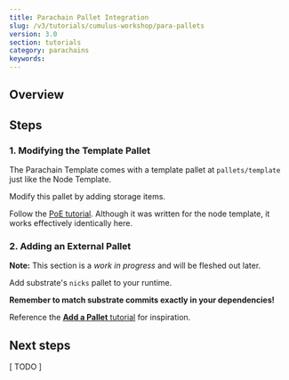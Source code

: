 ```yaml
---
title: Parachain Pallet Integration
slug: /v3/tutorials/cumulus-workshop/para-pallets
version: 3.0 
section: tutorials
category: parachains
keywords:
---
```

## Overview

## Steps
### 1. Modifying the Template Pallet

The Parachain Template comes with a template pallet at `pallets/template` just like the Node
Template.

Modify this pallet by adding storage items.

Follow the [PoE tutorial](/v3/tutorials/proof-of-existence). Although it was
written for the node template, it works effectively identically here.

### 2. Adding an External Pallet

<!-- TODO: add more content and gotchas about pallets in the para-context -->

**Note:** This section is a _work in progress_ and will be fleshed out later.

Add substrate's `nicks` pallet to your runtime.

**Remember to match substrate commits exactly in your dependencies!**

Reference the [**Add a Pallet** tutorial](v3/tutorials/add-a-pallet) for
inspiration.

## Next steps 
[ TODO ]